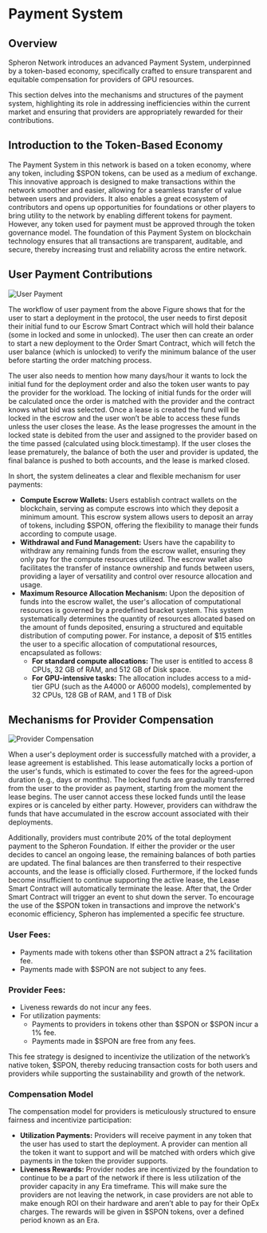 # Payment System

## Overview

Spheron Network introduces an advanced Payment System, underpinned by a token-based economy, specifically crafted to ensure transparent and equitable compensation for providers of GPU resources. 

This section delves into the mechanisms and structures of the payment system, highlighting its role in addressing inefficiencies within the current market and ensuring that providers are appropriately rewarded for their contributions.

## Introduction to the Token-Based Economy
The Payment System in this network is based on a token economy, where any token, including $SPON tokens, can be used as a medium of exchange. This innovative approach is designed to make transactions within the network smoother and easier, allowing for a seamless transfer of value between users and providers. It also enables a great ecosystem of contributors and opens up opportunities for foundations or other players to bring utility to the network by enabling different tokens for payment. However, any token used for payment must be approved through the token governance model.
The foundation of this Payment System on blockchain technology ensures that all transactions are transparent, auditable, and secure, thereby increasing trust and reliability across the entire network.

## User Payment Contributions

![User Payment](/user-payment.webp)

The workflow of user payment from the above Figure shows that for the user to start a deployment in the protocol, the user needs to first deposit their initial fund to our Escrow Smart Contract which will hold their balance (some in locked and some in unlocked). The user then can create an order to start a new deployment to the Order Smart Contract, which will fetch the user balance (which is unlocked) to verify the minimum balance of the user before starting the order matching process.

The user also needs to mention how many days/hour it wants to lock the initial fund for the deployment order and also the token user wants to pay the provider for the workload. The locking of initial funds for the order will be calculated once the order is matched with the provider and the contract knows what bid was selected. Once a lease is created the fund will be locked in the escrow and the user won’t be able to access these funds unless the user closes the lease. As the lease progresses the amount in the locked state is debited from the user and assigned to the provider based on the time passed (calculated using block.timestamp). If the user closes the lease prematurely, the balance of both the user and provider is updated, the final balance is pushed to both accounts, and the lease is marked closed.

In short, the system delineates a clear and flexible mechanism for user payments:

- **Compute Escrow Wallets:** Users establish contract wallets on the blockchain, serving as compute escrows into which they deposit a minimum amount. This escrow system allows users to deposit an array of tokens, including $SPON, offering the flexibility to manage their funds according to compute usage.
- **Withdrawal and Fund Management:** Users have the capability to withdraw any remaining funds from the escrow wallet, ensuring they only pay for the compute resources utilized. The escrow wallet also facilitates the transfer of instance ownership and funds between users, providing a layer of versatility and control over resource allocation and usage.
- **Maximum Resource Allocation Mechanism:** Upon the deposition of funds into the escrow wallet, the user's allocation of computational resources is governed by a predefined bracket system. This system systematically determines the quantity of resources allocated based on the amount of funds deposited, ensuring a structured and equitable distribution of computing power. For instance, a deposit of $15 entitles the user to a specific allocation of computational resources, encapsulated as follows:
    - **For standard compute allocations:** The user is entitled to access 8 CPUs, 32 GB of RAM, and 512 GB of Disk space.
    - **For GPU-intensive tasks:** The allocation includes access to a mid-tier GPU (such as the A4000 or A6000 models), complemented by 32 CPUs, 128 GB of RAM, and 1 TB of Disk

## Mechanisms for Provider Compensation

![Provider Compensation](/provider-compensation.webp)

When a user's deployment order is successfully matched with a provider, a lease agreement is established. This lease automatically locks a portion of the user's funds, which is estimated to cover the fees for the agreed-upon duration (e.g., days or months). The locked funds are gradually transferred from the user to the provider as payment, starting from the moment the lease begins. The user cannot access these locked funds until the lease expires or is canceled by either party.
However, providers can withdraw the funds that have accumulated in the escrow account associated with their deployments. 

Additionally, providers must contribute 20% of the total deployment payment to the Spheron Foundation.
If either the provider or the user decides to cancel an ongoing lease, the remaining balances of both parties are updated. The final balances are then transferred to their respective accounts, and the lease is officially closed. Furthermore, if the locked funds become insufficient to continue supporting the active lease, the Lease Smart Contract will automatically terminate the lease. After that, the Order Smart Contract will trigger an event to shut down the server.
To encourage the use of the $SPON token in transactions and improve the network's economic efficiency, Spheron has implemented a specific fee structure.

### User Fees:

- Payments made with tokens other than $SPON attract a 2% facilitation fee.
- Payments made with $SPON are not subject to any fees.

### Provider Fees:
- Liveness rewards do not incur any fees.
- For utilization payments:
    - Payments to providers in tokens other than $SPON or $SPON incur a 1% fee.
    - Payments made in $SPON are free from any fees.

This fee strategy is designed to incentivize the utilization of the network’s native token, $SPON, thereby reducing transaction costs for both users and providers while supporting the sustainability and growth of the network.

### Compensation Model
The compensation model for providers is meticulously structured to ensure fairness and incentivize participation:
- **Utilization Payments:** Providers will receive payment in any token that the user has used to start the deployment. A provider can mention all the token it want to support and will be matched with orders which give payments in the token the provider supports. 
- **Liveness Rewards:** Provider nodes are incentivized by the foundation to continue to be a part of the network if there is less utilization of the provider capacity in any Era timeframe. This will make sure the providers are not leaving the network, in case providers are not able to make enough ROI on their hardware and aren’t able to pay for their OpEx charges. The rewards will be given in $SPON tokens, over a defined period known as an Era.
